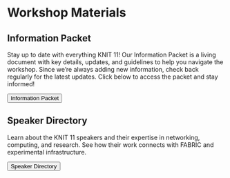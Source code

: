
# Workshop Materials

## Information Packet

Stay up to date with everything KNIT 11! Our Information Packet is a living document with key details, updates, and guidelines to help you navigate the workshop. Since we’re always adding new information, check back regularly for the latest updates. Click below to access the packet and stay informed!

<div class="button-container">
<Button linkto="https://docs.google.com/document/d/1N-akqwqhAmuzNBpkUOST1Hs4X4-GdwujCzjZ1O-d5qo/edit?tab=t.0">Information Packet</Button>
</div>

## Speaker Directory

Learn about the KNIT 11 speakers and their expertise in networking, computing, and research. See how their work connects with FABRIC and experimental infrastructure.

<div class="button-container">
<Button linkto="https://docs.google.com/document/d/1NgnfA4ywF_NN1RiZpyen-CWtiDbt-m8hS9wCSUhCIQ0/edit?tab=t.0">Speaker Directory</Button>
</div>
